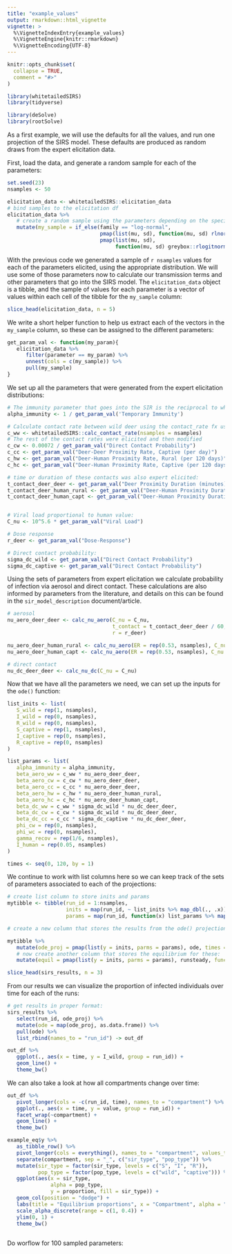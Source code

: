 ```yaml
---
title: "example_values"
output: rmarkdown::html_vignette
vignette: >
  %\VignetteIndexEntry{example_values}
  %\VignetteEngine{knitr::rmarkdown}
  %\VignetteEncoding{UTF-8}
---
```


```r
knitr::opts_chunk$set(
  collapse = TRUE,
  comment = "#>"
)
```

```r
library(whitetailedSIRS)
library(tidyverse)

library(deSolve)
library(rootSolve)
```


As a first example, we will use the defaults for all the values, and run one projection of the SIRS model. These defaults are produced as random draws from the expert elicitation data.


First, load the data, and generate a random sample for each of the parameters: 

```r
set.seed(23)
nsamples <- 50

elicitation_data <- whitetailedSIRS::elicitation_data
# bind samples to the elicitation df
elicitation_data %>%
   # create a random sample using the parameters depending on the specified distribution
   mutate(my_sample = if_else(family == "log-normal",
                              pmap(list(mu, sd), function(mu, sd) rlnorm(nsamples, mu, sd)),
                              pmap(list(mu, sd),
                                   function(mu, sd) greybox::rlogitnorm(nsamples, mu, sd)))) -> elicitation_data

```

With the previous code we generated a sample of `r nsamples` values for each of the parameters elicited, using the appropriate distribution. We will use some of those parameters now to calculate our transmission terms and other parameters that go into the SIRS model. The `elicitation_data` object is a tibble, and the sample of values for each parameter is a vector of values within each cell of the tibble for the `my_sample` column:
```r
slice_head(elicitation_data, n = 5)
```

We write a short helper function to help us extract each of the vectors in the `my_sample` column, so these can be assigned to the different parameters: 

```r
get_param_val <- function(my_param){
   elicitation_data %>%
      filter(parameter == my_param) %>%
      unnest(cols = c(my_sample)) %>%
      pull(my_sample)
}
```

We set up all the parameters that were generated from the expert elicitation distributions:

```r
# The immunity parameter that goes into the SIR is the reciprocal to what was elicited
alpha_immunity <- 1 / get_param_val('Temporary Immunity')

# Calculate contact rate between wild deer using the contact_rate fx using defaults:
c_ww <- whitetailedSIRS::calc_contact_rate(nsamples = nsamples)
# The rest of the contact rates were elicited and then modified
c_cw <- 0.00072 / get_param_val("Direct Contact Probability")
c_cc <- get_param_val("Deer-Deer Proximity Rate, Captive (per day)")
c_hw <- get_param_val("Deer-Human Proximity Rate, Rural (per 120 days)") / 120
c_hc <- get_param_val("Deer-Human Proximity Rate, Captive (per 120 days)") /120

# time or duration of these contacts was also expert elicited:
t_contact_deer_deer <- get_param_val("Deer Proximity Duration (minutes)")
t_contact_deer_human_rural <- get_param_val("Deer-Human Proximity Duration, Rural (minutes)")
t_contact_deer_human_capt <- get_param_val("Deer-Human Proximity Duration, Captive (minutes)")


# Viral load proportional to human value:
C_nu <- 10^5.6 * get_param_val("Viral Load")

# Dose response
r_deer <- get_param_val("Dose-Response")

# Direct contact probability:
sigma_dc_wild <- get_param_val("Direct Contact Probability")
sigma_dc_captive <- get_param_val("Direct Contact Probability")
```


Using the sets of parameters from expert elicitation we calculate probability of infection via aerosol and direct contact. These calculations are also informed by parameters from the literature, and details on this can be found in the `sir_model_description` document/article.


```r
# aerosol
nu_aero_deer_deer <- calc_nu_aero(C_nu = C_nu,
                                  t_contact = t_contact_deer_deer / 60,
                                  r = r_deer)

nu_aero_deer_human_rural <- calc_nu_aero(ER = rep(0.53, nsamples), C_nu = C_nu, t_contact = t_contact_deer_human_rural/60, r = r_deer)
nu_aero_deer_human_capt <- calc_nu_aero(ER = rep(0.53, nsamples), C_nu = C_nu, t_contact = t_contact_deer_human_capt/60, r = r_deer)

# direct contact
nu_dc_deer_deer <- calc_nu_dc(C_nu = C_nu)

```

Now that we have all the parameters we need, we can set up the inputs for the `ode()` function:

```r
list_inits <- list(
   S_wild = rep(1, nsamples),
   I_wild = rep(0, nsamples),
   R_wild = rep(0, nsamples),
   S_captive = rep(1, nsamples),
   I_captive = rep(0, nsamples),
   R_captive = rep(0, nsamples)
)

list_params <- list(
   alpha_immunity = alpha_immunity,
   beta_aero_ww = c_ww * nu_aero_deer_deer,
   beta_aero_cw = c_cw * nu_aero_deer_deer,
   beta_aero_cc = c_cc * nu_aero_deer_deer,
   beta_aero_hw = c_hw * nu_aero_deer_human_rural,
   beta_aero_hc = c_hc * nu_aero_deer_human_capt,
   beta_dc_ww = c_ww * sigma_dc_wild * nu_dc_deer_deer,
   beta_dc_cw = c_cw * sigma_dc_wild * nu_dc_deer_deer,
   beta_dc_cc = c_cc * sigma_dc_captive * nu_dc_deer_deer,
   phi_cw = rep(0, nsamples),
   phi_wc = rep(0, nsamples),
   gamma_recov = rep(1/6, nsamples),
   I_human = rep(0.05, nsamples)
)

times <- seq(0, 120, by = 1)
```

We continue to work with list columns here so we can keep track of the sets of parameters associated to each of the projections:

```r
# create list column to store inits and params
mytibble <- tibble(run_id = 1:nsamples,
                   inits = map(run_id, ~ list_inits %>% map_dbl(., .x)),
                   params = map(run_id, function(x) list_params %>% map_dbl(., x)))

# create a new column that stores the results from the ode() projection

mytibble %>%
   mutate(ode_proj = pmap(list(y = inits, parms = params), ode, times = seq(0, 120, by = 1), func = simple_sirs)) %>% 
   # now create another column that stores the equilibrium for these:
   mutate(equil = pmap(list(y = inits, parms = params), runsteady, func = simple_sirs)) -> sirs_results # save as new object

slice_head(sirs_results, n = 3)
```

From our results we can visualize the proportion of infected individuals over time for each of the runs:
```r
# get results in proper format:
sirs_results %>%
   select(run_id, ode_proj) %>%
   mutate(ode = map(ode_proj, as.data.frame)) %>%
   pull(ode) %>%
   list_rbind(names_to = "run_id") -> out_df

out_df %>%
   ggplot(., aes(x = time, y = I_wild, group = run_id)) +
   geom_line() +
   theme_bw()
```

We can also take a look at how all compartments change over time: 
```r

out_df %>%
   pivot_longer(cols = -c(run_id, time), names_to = "compartment") %>%
   ggplot(., aes(x = time, y = value, group = run_id)) +
   facet_wrap(~compartment) +
   geom_line() +
   theme_bw()
```


```r
example_eq$y %>% 
   as_tibble_row() %>% 
   pivot_longer(cols = everything(), names_to = "compartment", values_to = "proportion") %>% 
   separate(compartment, sep = "_", c("sir_type", "pop_type")) %>% 
   mutate(sir_type = factor(sir_type, levels = c("S", "I", "R")),
          pop_type = factor(pop_type, levels = c("wild", "captive"))) %>% 
   ggplot(aes(x = sir_type, 
              alpha = pop_type,
              y = proportion, fill = sir_type)) +
   geom_col(position = "dodge") +
   labs(title = "Equilibrium proportions", x = "Compartment", alpha = "Population type", fill = "SIR") +
   scale_alpha_discrete(range = c(1, 0.4)) +
   ylim(0, 1) +
   theme_bw()
   
```


Do worflow for 100 sampled parameters:

